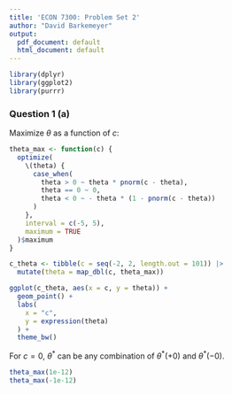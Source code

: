 ```yaml
---
title: 'ECON 7300: Problem Set 2'
author: "David Barkemeyer"
output:
  pdf_document: default
  html_document: default
---
```


```r
library(dplyr)
library(ggplot2)
library(purrr)
```

### Question 1 (a)

Maximize $\theta$ as a function of $c$:

```r
theta_max <- function(c) {
  optimize(
    \(theta) {
      case_when(
        theta > 0 ~ theta * pnorm(c - theta),
        theta == 0 ~ 0,
        theta < 0 ~ - theta * (1 - pnorm(c - theta))
      )
    },
    interval = c(-5, 5),
    maximum = TRUE
  )$maximum
}

c_theta <- tibble(c = seq(-2, 2, length.out = 101)) |>
  mutate(theta = map_dbl(c, theta_max))

ggplot(c_theta, aes(x = c, y = theta)) +
  geom_point() +
  labs(
    x = "c",
    y = expression(theta)
  ) +
  theme_bw()
```

For $c = 0$, $\theta^*$ can be any combination of $\theta^*(+0)$ and $\theta^*(-0)$.

```r
theta_max(1e-12)
theta_max(-1e-12)
```


